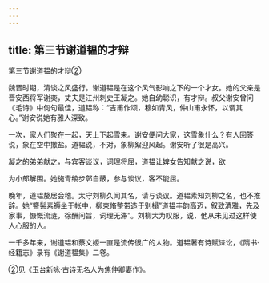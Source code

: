 ```yaml
---
---
---
```

title: 第三节谢道韫的才辩
---



第三节谢道韫的才辩②

魏晋时期，清谈之风盛行。谢道韫是在这个风气影响之下的一个才女。她的父亲是晋安西将军谢奕，丈夫是江州刺史王凝之。她自幼聪识，有才辩。叔父谢安曾问《毛诗》中何句最佳，道韫称：“吉甫作颂，穆如青风，仲山甫永怀，以谓其心。”谢安说她有雅人深致。

一次，家人们聚在一起，天上下起雪来。谢安便问大家，这雪象什么？有人回答说，象在空中撒盐。道韫说，不对，象柳絮迎风起。谢安听了很是高兴。

凝之的弟弟献之，与宾客谈议，词理将屈，道韫让婢女告知献之说，欲

为小郎解围。她施青绫步鄣自蔽，参与谈议，客不能屈。

晚年，道韫嫠居会稽。太守刘柳久闻其名，请与谈议。道韫素知刘柳之名，也不推辞。她“簪髻素褥坐于帐中，柳束脩整带造于别榻”道韫丰韵高迈，叙致清雅，先及家事，慷慨流涟，徐酬问旨，词理无滞”。刘柳大为叹服，说，他从未见过这样使人心服的人。

一千多年来，谢道韫和蔡文姬一直是流传很广的人物。道韫著有诗赋诔讼，《隋书·经籍志》录有《谢道韫集》二卷。

②见《玉台新咏·古诗无名人为焦仲卿妻作》。